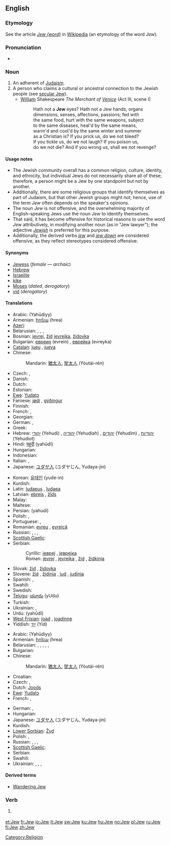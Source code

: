 {{also|jew}}
==English==
{{wikipedia|Jew}}

===Etymology===
See the article ''[[w:Jew (word)|Jew (word)]]'' in [[Wikipedia]] (an etymology of the word ''Jew'').

===Pronunciation===
* {{rhymes|uː}}

===Noun===
{{en-noun}}

# An adherent of [[Judaism]].
# A person who claims a cultural or ancestral connection to the Jewish people (see [[secular Jew]]).
#* [[William]] Shakespeare ''The Merchant of [[Venice]]'' (Act III, scene I)
#*: Hath not a '''Jew''' eyes? Hath not a Jew hands, organs
#*: dimensions, senses, affections, passions; fed with
#*: the same food, hurt with the same weapons, subject
#*: to the same diseases, heal'd by the same means,
#*: warm'd and cool'd by the same winter and summer
#*: as a Christian is? If you prick us, do we not bleed?
#*: If you tickle us, do we not laugh? If you poison us,
#*: do we not die? And if you wrong us, shall we not revenge?


====Usage notes====
* The Jewish community overall has a common religion, culture, identity, and ethnicity, but individual Jews do not necessarily share all of these; therefore, a person might be a Jew by one standpoint but not by another.
* Additionally, there are some religious groups that identify themselves as part of Judaism, but that other Jewish groups might not; hence, use of the term ''Jew'' often depends on the speaker's opinions.
* The noun ''Jew'' is not offensive, and the overwhelming majority of English-speaking Jews use the noun ''Jew'' to identify themselves.
* That said, it has become offensive for historical reasons to use the word ''Jew'' attributively, in modifying another noun (as in "Jew lawyer"); the adjective ''[[Jewish]]'' is preferred for this purpose.
* Additionally, the derived verbs ''[[jew]]'' and ''[[jew down]]'' are considered offensive, as they reflect stereotypes considered offensive.

====Synonyms====
* [[Jewess]] (''female'' — ''archaic'')
* [[Hebrew]] {{dated}}
* [[Israelite]] {{dated}}
* [[kike]] {{derogatory}}
* [[Moses]] (''dated'', ''derogatory'')
* [[yid]] (''derogatory'')

====Translations====
{{trans-top|person of the Jewish faith}}
* Arabic: {{Arab|[[يهودي]]}} (Yahūdiyy) {{m}}
* Armenian: [[հրեա]] (hrea)
* [[Azeri]]: {{t|az|yəhudi|xs=Azeri}}
* Belarusian: {{t|be|яўрэй|m|tr=jawréj|sc=Cyrl|xs=Belarusian}},  {{t|be|яўрэйка|f|tr=jawréjka|sc=Cyrl|xs=Belarusian}}, {{qualifier|now obsolete}} {{t|be|габрэй|m|tr=habréj|sc=Cyrl|xs=Belarusian}},  {{t|be|габрэйка|f|tr=habréjka|sc=Cyrl|xs=Belarusian}}
* Bosnian: [[jevrej#Bosnian|jevrej]], [[žid#Bosnian|žid]] {{m}} [[jevrejka#Bosnian|jevrejka]], [[židovka#Bosnian|židovka]] {{f}}
* Bulgarian: [[евреин]] (evrein) {{m}}, [[еврейка]] (evreyka) {{f}}
* [[Catalan]]: [[jueu]] {{m}}, [[jueva]] {{f}}
* Chinese:
*: Mandarin: [[猶太人]], [[犹太人]] (Yóutài-rén)
* Czech: {{t-|cs|Žid|m}}, {{t-|cs|Židovka|f}}
* Danish: {{t-|da|jøde|c}}
* Dutch: {{t+|nl|jood|m|f}}
* Estonian: {{t-|et|juut}}
* [[Ewe]]: [[Yudatɔ]]
* Faroese: [[jødi]] {{m}}, [[gýðingur]] {{m}}
* Finnish: {{t+|fi|juutalainen}}
* French: {{t+|fr|juif|m}}, {{t+|fr|juive|f}}
* Georgian: {{t-|ka|ებრაელი|tr=ebrauli|sc=Geor|xs=Georgian}}
* German: {{t+|de|Jude|m}}, {{t+|de|Jüdin|f}}
* Greek: {{t+|el|Εβραίος|m|tr=evréos|sc=Grek}}
* Hebrew: [[יהודי]] (Yehudi) {{m}}, [[יהודיה]] (Yehudiah) {{f}}, [[יהודים]] (Yehudim) {{m|p}}, [[יהודיות]] (Yehudiot) {{f|p}}
* Hindi: [[यहूदी]] (yahūdī)
* Hungarian: {{t+|hu|zsidó}}
* Indonesian: {{t|id|Yahudi}}
* Italian: {{t+|it|ebreo|m}}, {{t+|it|ebrea|f}}
* Japanese: [[ユダヤ人]] (ユダヤじん, Yudaya-jin)
{{trans-mid}}
* Korean: [[유태인]] (yude-in)
* Kurdish: {{ku-Arab|[[جوله‌که‌]]}}
* Latin: [[Iudaeus]] {{m}}, [[Iudaea]] {{f}}
* Latvian: [[ebrejs]] {{m}}, [[žīds]] {{m}}
* Malay: {{t-|ms|Yahudi|xs=Malay}}
* Maltese: {{t-|mt|ludi|xs=Maltese}}
* Persian: {{fa-Arab|[[یهودی]]}} (yahudi)
* Polish: {{t+|pl|żyd|m}}, {{t|pl|żydówka|f}}
* Portuguese: {{t+|pt|judeu|m}}, {{t+|pt|judia|f}}
* Romanian: [[evreu]] {{m}}, [[evreică]] {{f}}
* Russian: {{t|ru|иудей|m|tr=iudéj|sc=Cyrl}}, {{t|ru|иудейка|f|tr=iudéjka|sc=Cyrl}}, {{t+|ru|еврей|m|tr=jevréj|sc=Cyrl}}, {{t|ru|еврейка|f|tr=jevréjka|sc=Cyrl}}
* [[Scottish Gaelic]]: {{t-|gd|Iùdhach|m|xs=Scottish Gaelic}}
* Serbian:
*: Cyrillic: [[јевреј#Serbian|јевреј]] {{m}}, [[јеврејка#Serbian|јеврејка]] {{f}}
*: Roman: [[jevrej#Serbian|jevrej]] {{m}}, [[jevrejka#Serbian|jevrejka]] {{f}}, [[žid]] {{m}}, [[židkinja]] {{f}}
* Slovak: [[žid]] {{m}}, [[židovka]] {{f}}
* Slovene: [[žid]] {{m}}, [[židinja]] {{f}}, [[jud]] {{m}}, [[judinja]] {{f}}
* Spanish: {{t+|es|judío|m}}, {{t-|es|judía|f}}
* Swahili: {{t|sw|wayahudi|xs=Swahili}}
* Swedish: {{t+|sv|jude|c}}
* [[Telugu]]: [[యూదు]] (yUdu)
* Turkish: {{t-|tr|Yahudi}}
* Ukrainian: {{t|uk|іудей|m|tr=iudéj|sc=Cyrl|xs=Ukrainian}}, {{t|uk|іудейка|f|tr=iudéjka|sc=Cyrl|xs=Ukrainian}}
* Urdu: {{ur-Arab|[[یہودی]]}} (yahūdī)
* [[West Frisian]]: [[joad]] {{m}}, [[joadinne]] {{f}}
* Yiddish: [[ייִד]] (Yid) {{m}}
{{trans-bottom}}

{{trans-top|a person with a Jewish cultural or ancestral connection}}
* Arabic: {{Arab|[[يهودي]]}} (Yahūdiyy) {{m}}
* Armenian: [[հրեա]] (hrea)
* Belarusian: {{t|be|яўрэй|m|tr=jawréj|sc=Cyrl|xs=Belarusian}},  {{t|be|яўрэйка|f|tr=jawréjka|sc=Cyrl|xs=Belarusian}},  {{t|be|габрэй|m|tr=habréj|sc=Cyrl|xs=Belarusian}},  {{t|be|габрэйка|f|tr=habréjka|sc=Cyrl|xs=Belarusian}},  {{qualifier|now abusive}} {{t|be|жыд|m|tr=žyd|sc=Cyrl|xs=Belarusian}},  {{t|be|жыдоўка|f|tr=žydówka|sc=Cyrl|xs=Belarusian}}
* Bulgarian: {{t|bg|евреин|m|tr=evrein|sc=Cyrl}}
* Chinese:
*: Mandarin: [[猶太人]], [[犹太人]] (Yóutài-rén)
* Croatian: {{t|hr|Jevrejin|m}}
* Czech: {{t-|cs|Žid|m}}, {{t-|cs|Židovka|f}}
* Dutch: [[Joods]] {{m|f}}
* [[Ewe]]: [[Yudatɔ]]
* French: {{t+|fr|Juif|m}},  {{t|fr|Juive}}
{{trans-mid}}
* German: {{t+|de|Jude|m}},  {{t+|de|Jüdin|f}}
* Hungarian: {{t+|hu|zsidó}}
* Japanese: [[ユダヤ人]] (ユダヤじん, Yudaya-jin)
* Kurdish: {{ku-Arab|[[جوله‌که‌]]}}
* [[Lower Sorbian]]: [[Žyd]] {{m}}
* Polish: {{t+|pl|Żyd|m}}, {{t|pl|Żydówka|f}}
* Russian: {{t+|ru|еврей|m|tr=jevréj|sc=Cyrl}}, {{t|ru|еврейка|f|tr=jevréjka|sc=Cyrl}},  {{qualifier|now abusive}} {{t+|ru|жид|m|tr=žid|sc=Cyrl}},  {{t|ru|жидовка|f|tr=židóvka|sc=Cyrl}}
* [[Scottish Gaelic]]: {{t-|gd|Iùdhach|m|xs=Scottish Gaelic}}
* Serbian: {{t|sr|Јеврејин|m|tr=Jevrejin|sc=Cyrl}}
* Swahili: {{t|sw|wayahudi|xs=Swahili}}
* Ukrainian: {{t+|uk|єврей|m|tr=jevréj|sc=Cyrl|xs=Ukrainian}}, {{t|uk|єврейка|f|tr=jevréjka|sc=Cyrl|xs=Ukrainian}}, {{t-|uk|жид|m|tr=žyd|sc=Cyrl|xs=Ukrainian}}, {{t|uk|жидовка|f|tr=žydóvka|sc=Cyrl|xs=Ukrainian}}
{{trans-bottom}}

====Derived terms====
* [[Wandering Jew]]

===Verb===
{{en-verb}}

# {{offensive}} {{alternative spelling of|[[jew]]}}

[[Category:Religion]]

[[et:Jew]]
[[fr:Jew]]
[[io:Jew]]
[[it:Jew]]
[[sw:Jew]]
[[ku:Jew]]
[[hu:Jew]]
[[no:Jew]]
[[pl:Jew]]
[[ru:Jew]]
[[fi:Jew]]
[[zh:Jew]]